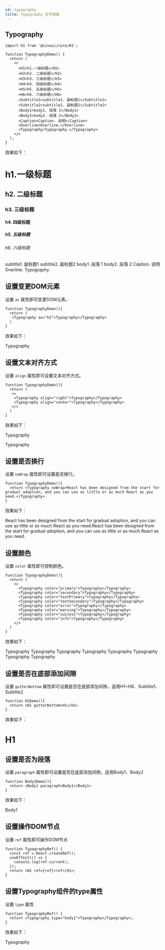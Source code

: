 ```yaml
---
id: typography
title: Typography 文字排版
---
```



## Typography

```tsx
import H1 from '@sinoui/core/H1';

function TypographyDemo() {
  return (
    <>
      <H1>h1.一级标题</H1>
      <H2>h2. 二级标题</H2>
      <H3>h3. 三级标题</H3>
      <H4>h4. 四级标题</H4>
      <H5>h5. 五级标题</H5>
      <H6>h6. 六级标题</H6>
      <Subtitle1>subtitle1. 副标题1</Subtitle1>
      <Subtitle2>subtitle2. 副标题2</Subtitle2>
      <Body1>body1. 段落 1</Body1>
      <Body2>body2. 段落 2</Body2>
      <Caption>Caption. 说明</Caption>
      <Overline>Overline.</Overline>
      <Typography>Typography.</Typography>
    </>
  );
}
```

效果如下：

<StoryLayout>
  <H1>h1.一级标题</H1>
  <H2>h2. 二级标题</H2>
  <H3>h3. 三级标题</H3>
  <H4>h4. 四级标题</H4>
  <H5>h5. 五级标题</H5>
  <H6>h6. 六级标题</H6>
  <Subtitle1>subtitle1. 副标题1</Subtitle1>
  <Subtitle2>subtitle2. 副标题2</Subtitle2>
  <Body1>body1. 段落 1</Body1>
  <Body2>body2. 段落 2</Body2>
  <Caption>Caption. 说明</Caption>
  <Overline>Overline.</Overline>
  <Typography>Typography.</Typography>
</StoryLayout>

## 设置变更DOM元素

设置 `as` 属性即可变更DOM元素。

```tsx
function TypographyDemo(){
  return (
   <Typography as="h2">Typography</Typography>
  )
}
```

效果如下：

<StoryLayout>
  <Typography as="h2">Typography</Typography>
</StoryLayout>

## 设置文本对齐方式

设置 `align` 属性即可设置文本对齐方式。

```tsx
function TypographyDemo(){
  return (
   <>
    <Typography align="right">Typography</Typography>
    <Typography align="center">Typography</Typography>
   </>
  )
}
```

效果如下：

<StoryLayout>
  <Typography align="right">Typography</Typography>

  <Typography align="center">Typography</Typography>
</StoryLayout>

## 设置是否换行

设置 `noWrap` 属性即可设置是否换行。

```tsx
function TypographyDemo(){
  return <Typography noWrap>React has been designed from the start for gradual adoption, and you can use as little or as much React as you need.</Typography>
}
```

效果如下：

<StoryLayout>
  <Typography noWrap>React has been designed from the start for gradual adoption, and you can use as little or as much React as you need.React has been designed from the start for gradual adoption, and you can use as little or as much React as you need.</Typography>
</StoryLayout>

## 设置颜色

设置 `color` 属性即可控制颜色。

```tsx
function TypographyDemo(){
  return (
    <>
      <Typography color="primary">Typography</Typography>
      <Typography color="secondary">Typography</Typography>
      <Typography color="textPrimary">Typography</Typography>
      <Typography color="textSecondary">Typography</Typography>
      <Typography color="error">Typography</Typography>
      <Typography color="warning">Typography</Typography>
      <Typography color="success">Typography</Typography>
      <Typography color="info">Typography</Typography>
    </>
  )
}
```

效果如下：

<StoryLayout>
  <Typography color="primary">Typography</Typography>
  <Typography color="secondary">Typography</Typography>
  <Typography color="textPrimary">Typography</Typography>
  <Typography color="textSecondary">Typography</Typography>
  <Typography color="error">Typography</Typography>
  <Typography color="warning">Typography</Typography>
  <Typography color="success">Typography</Typography>
  <Typography color="info">Typography</Typography>
</StoryLayout>

## 设置是否在底部添加间隙

设置 `gutterBottom` 属性即可设置是否在底部添加间隙，适用H1~H6、Subtitle1、Subtitle2

```tsx
function H1Demo(){
  return <H1 gutterBottom>H1</H1>
}
```

效果如下：

<StoryLayout>
  <H1 gutterBottom>H1</H1>
</StoryLayout>

## 设置是否为段落

设置 `paragraph` 属性即可设置是否在底部添加间隙，适用Body1、Body2

```tsx
function Body1Demo(){
  return <Body1 paragraph>Body1</Body1>
}
```

效果如下：

<StoryLayout>
  <Body1 paragraph>Body1</Body1>
</StoryLayout>

## 设置操作DOM节点

设置 `ref` 属性即可操作DOM节点

```tsx
function TypographyRef() {
  const ref = React.createRef();
  useEffect(() => {
    console.log(ref.current);
  });
  return <H1 ref={ref}>ref</H1>;
}
```

## 设置Typography组件的type属性

设置 `type` 属性

```tsx
function TypographyRef() {
  return <Typography type="body1">Typography</Typography>;
}
```

效果如下：

<StoryLayout>
  <Typography type="body1">Typography</Typography>
</StoryLayout>
